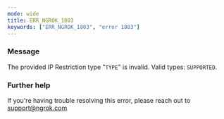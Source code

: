 ```yaml
---
mode: wide
title: ERR_NGROK_1803
keywords: ["ERR_NGROK_1803", "error 1803"]
---
```


### Message

The provided IP Restriction type "`TYPE`" is invalid. Valid types: `SUPPORTED`.

### Further help

If you're having trouble resolving this error, please reach out to [support@ngrok.com](mailto:support@ngrok.com?subject=Help%20with%20ERR_NGROK_1803)
